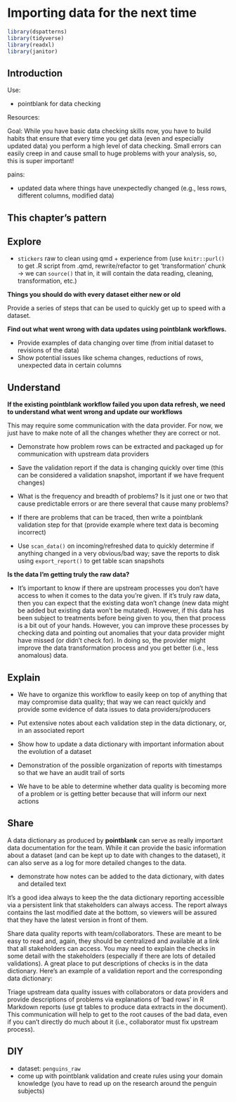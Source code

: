 # Importing data for the next time

```r
library(dspatterns)
library(tidyverse)
library(readxl)
library(janitor)
```


## Introduction

Use: 

- pointblank for data checking

Resources:

Goal: While you have basic data checking skills now, you have to build habits that ensure that every time you get data (even and especially updated data) you perform a high level of data checking. Small errors can easily creep in and cause small to huge problems with your analysis, so, this is super important!

pains:

- updated data where things have unexpectedly changed (e.g., less rows, different columns, modified data)


## This chapter's pattern


## Explore

- `stickers` raw to clean using qmd + experience from (use `knitr::purl()` to get .R script from .qmd, rewrite/refactor to get 'transformation' chunk -> we can `source()` that in, it will contain the data reading, cleaning, transformation, etc.)

**Things you should do with every dataset either new or old**

Provide a series of steps that can be used to quickly get up to speed with a dataset.


**Find out what went wrong with data updates using pointblank workflows.**

- Provide examples of data changing over time (from initial dataset to revisions of the data)
- Show potential issues like schema changes, reductions of rows, unexpected data in certain columns

## Understand

**If the existing pointblank workflow failed you upon data refresh, we need to understand what went wrong and update our workflows**

This may require some communication with the data provider. For now, we just have to make note of all the changes whether they are correct or not. 

- Demonstrate how problem rows can be extracted and packaged up for communication with upstream data providers

- Save the validation report if the data is changing quickly over time (this can be considered a validation snapshot, important if we have frequent changes)

- What is the frequency and breadth of problems? Is it just one or two that cause predictable errors or are there several that cause many problems?

- If there are problems that can be traced, then write a pointblank validation step for that (provide example where text data is becoming incorrect)

- Use `scan_data()` on incoming/refreshed data to quickly determine if anything changed in a very obvious/bad way; save the reports to disk using `export_report()` to get table scan snapshots

**Is the data I'm getting truly the raw data?** 

- It's important to know if there are upstream processes you don't have access to when it comes to the data you're given. If it's truly raw data, then you can expect that the existing data won't change (new data might be added but existing data won't be mutated). However, if this data has been subject to treatments before being given to you, then that process is a bit out of your hands. However, you can improve these processes by checking data and pointing out anomalies that your data provider might have missed (or didn't check for). In doing so, the provider might improve the data transformation process and you get better (i.e., less anomalous) data.

## Explain

- We have to organize this workflow to easily keep on top of anything that may compromise data quality; that way we can react quickly and provide some evidence of data issues to data providers/producers

- Put extensive notes about each validation step in the data dictionary, or, in an associated report

- Show how to update a data dictionary with important information about the evolution of a dataset

- Demonstration of the possible organization of reports with timestamps so that we have an audit trail of sorts

- We have to be able to determine whether data quality is becoming more of a problem or is getting better because that will inform our next actions

## Share

A data dictionary as produced by **pointblank** can serve as really important data documentation for the team. While it can provide the basic information about a dataset (and can be kept up to date with changes to the dataset), it can also serve as a log for more detailed changes to the data. 

- demonstrate how notes can be added to the data dictionary, with dates and detailed text

It's a good idea always to keep the the data dictionary reporting accessible via a persistent link that stakeholders can always access. The report always contains the last modified date at the bottom, so viewers will be assured that they have the latest version in front of them.

Share data quality reports with team/collaborators. These are meant to be easy to read and, again, they should be centralized and available at a link that all stakeholders can access. You may need to explain the checks in some detail with the stakeholders (especially if there are lots of detailed validations). A great place to put descriptions of checks is in the data dictionary. Here's an example of a validation report and the corresponding data dictionary:

<!-- validation report -->

<!-- data dictionary -->

Triage upstream data quality issues with collaborators or data providers and provide descriptions of problems via explanations of 'bad rows' in R Markdown reports (use gt tables to produce data extracts in the document). This communication will help to get to the root causes of the bad data, even if you can't directly do much about it (i.e., collaborator must fix upstream process).



## DIY

- dataset: `penguins_raw`
- come up with pointblank validation and create rules using your domain knowledge (you have to read up on the research around the penguin subjects)

